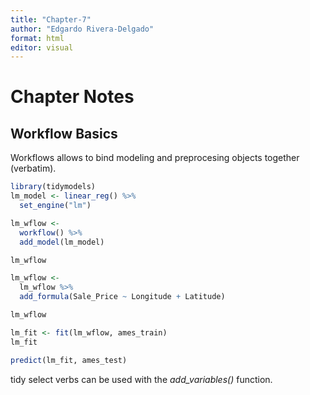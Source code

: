 ```yaml
---
title: "Chapter-7"
author: "Edgardo Rivera-Delgado"
format: html
editor: visual
---
```


# Chapter Notes

## Workflow Basics

Workflows allows to bind modeling and preprocesing objects together (verbatim).

```r
library(tidymodels)
lm_model <- linear_reg() %>% 
  set_engine("lm")

lm_wflow <- 
  workflow() %>% 
  add_model(lm_model)

lm_wflow
```

```r
lm_wflow <- 
  lm_wflow %>% 
  add_formula(Sale_Price ~ Longitude + Latitude)

lm_wflow
```

```r
lm_fit <- fit(lm_wflow, ames_train)
lm_fit
```

```r
predict(lm_fit, ames_test)
```

tidy select verbs can be used with the *add_variables()* function.
